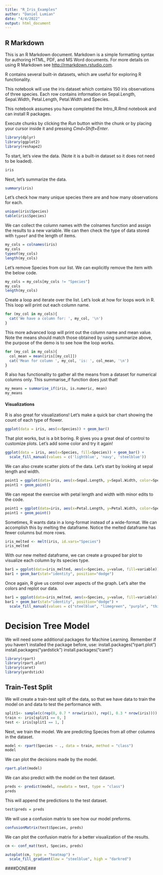 ```yaml
---
title: "R_Iris_Examples"
author: "Daniel Lumian"
date: "4/4/2022"
output: html_document
---
```


## R Markdown

This is an R Markdown document. Markdown is a simple formatting syntax for authoring HTML, PDF, and MS Word documents. For more details on using R Markdown see <http://rmarkdown.rstudio.com>.

R contains several built-in datasets, which are useful for exploring R functionality. 

This notebook will use the iris dataset which contains 150 iris observations of three species.
Each row contains information on Sepal.Length, Sepal.Width, Petal.Length, Petal.Width and Species.

This notebook assumes you have completed the Intro_R.Rmd notebook and can install R packages. 

Execute chunks by clicking the *Run* button within the chunk or by placing your cursor inside it and pressing *Cmd+Shift+Enter*. 

```r
library(dplyr)
library(ggplot2)
library(reshape2)
```

To start, let's view the data. (Note it is a built-in dataset so it does not need to be loaded).

```r
iris
```

Next, let's summarize the data.
```r
summary(iris)
```

Let's check how many unique species there are and how many observations for each.
```r
unique(iris$Species)
table(iris$Species)
```

We can collect the column names with the colnames function and assign the results to a new variable.
We can then check the type of data stored with `typeof` and the length of items.
```r
my_cols = colnames(iris)
my_cols
typeof(my_cols)
length(my_cols)
```

Let's remove Species from our list. 
We can explicitly remove the item with the below code.
```r
my_cols = my_cols[my_cols != "Species"]
my_cols
length(my_cols)
```

Create a loop and iterate over the list.
Let's look at how for loops work in R. This loop will print out each column name.
```r
for (my_col in my_cols){
  cat('We have a column for: ', my_col, '\n')
}
```

This more advanced loop will print out the column name and mean value.
Note the means should match those obtained by using summarize above,
the purpose of the demo is to see how the loop works. 
```r
for (my_col in my_cols){
  col_mean = mean(iris[[my_col]])
  cat('Mean for column ', my_col, 'is: ', col_mean, '\n')
}
```

R also has functionality to gather all the means from a dataset for numerical columns only.
This summarise_if function does just that! 
```r
my_means = summarise_if(iris, is.numeric, mean)
my_means
```
#### Visualizations ####
R is also great for visualizations! Let's make a quick bar chart showing the count of each type of flower. 
```r
ggplot(data = iris, aes(x=Species)) + geom_bar()
```
That plot works, but is a bit boring. R gives you a great deal of control to customize plots.
Let's add some color and try it again! 
```r
ggplot(data = iris, aes(x=Species, fill=Species)) + geom_bar() +
  scale_fill_manual(values = c('lightblue', 'navy', 'steelblue'))
```
We can also create scatter plots of the data. Let's start by looking at sepal length and width.
```r
point1 = ggplot(data=iris, aes(x=Sepal.Length, y=Sepal.Width, color=Species))
point1 + geom_point()
```

We can repeat the exercise with petal length and width with minor edits to the code.
```r
point1 = ggplot(data=iris, aes(x=Petal.Length, y=Petal.Width, color=Species))
point1 + geom_point() 
```

Sometimes, R wants data in a long-format instead of a wide-format. 
We can accomplish this by melting the dataframe.
Notice the melted dataframe has fewer columns but more rows. 
```r
iris_melted <- melt(iris, id.vars="Species")
iris_melted
```

With our new melted dataframe, we can create a grouped bar plot to visualize each column
by its species type.
```r
bar1 = ggplot(data=iris_melted, aes(x=Species, y=value, fill=variable))
bar1 + geom_bar(stat="identity", position="dodge") 
```
Once again, R give us control over aspects of the graph. Let's alter the colors and replot our data.
```r
bar1 = ggplot(data=iris_melted, aes(x=Species, y=value, fill=variable))
bar1 + geom_bar(stat="identity", position="dodge") +
  scale_fill_manual(values = c("steelblue", "limegreen", "purple", "thistle"))
```

# Decision Tree Model # 

We will need some additional packages for Machine Learning. 
Remember if you haven't installed the package before, use:
  install.packages("rpart.plot")
  install.packages("yardstick")
  install.packages("caret")
```r
library(rpart)
library(rpart.plot)
library(caret)
library(yardstick)
```

## Train-Test Split ##
We will create a train-test split of the data, so that we have data to train the model on
and data to test the performance with.
```r
split1<- sample(c(rep(0, 0.7 * nrow(iris)), rep(1, 0.3 * nrow(iris))))
train <- iris[split1 == 0, ]            
test <- iris[split1 == 1, ]
```

Next, we train the model. We are predicting Species from all other columns in the dataset.
```r
model <- rpart(Species ~ ., data = train, method = "class")
model
```

We can plot the decisions made by the model.
```r
rpart.plot(model)
```

We can also predict with the model on the test dataset. 
```r
preds <- predict(model, newdata = test, type = "class")
preds
```

This will append the predictions to the test dataset. 
```r
test$preds = preds
```

We will use a confusion matrix to see how our model preforms.
```r
confusionMatrix(test$Species, preds)
```

We can plot the confusion matrix for a better visualization of the results. 
```r
cm <- conf_mat(test, Species, preds)

autoplot(cm, type = "heatmap") +
  scale_fill_gradient(low = "steelblue", high = "darkred")
```


####DONE###
